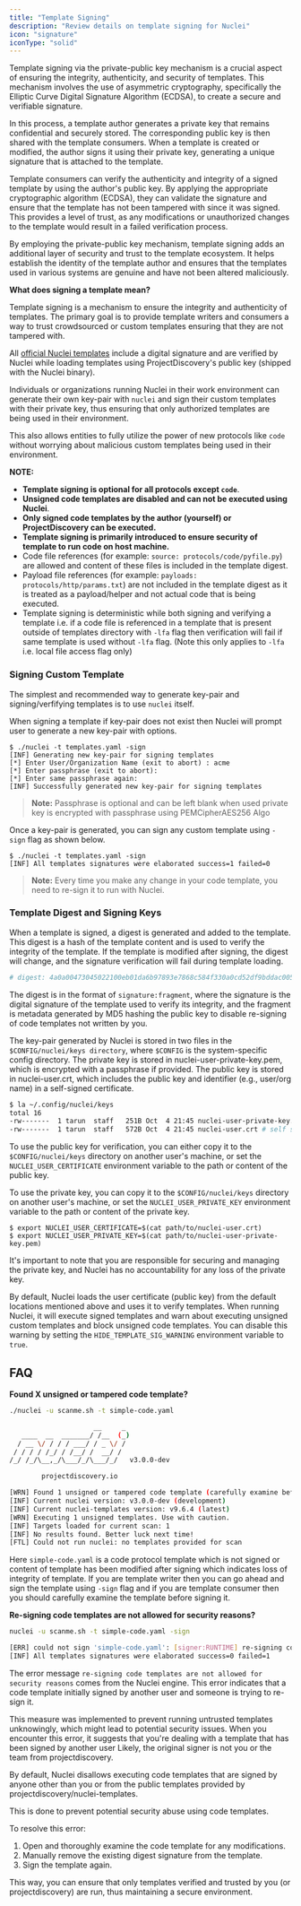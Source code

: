 ```yaml
---
title: "Template Signing"
description: "Review details on template signing for Nuclei"
icon: "signature"
iconType: "solid"
---
```


Template signing via the private-public key mechanism is a crucial aspect of ensuring the integrity, authenticity, and security of templates. This mechanism involves the use of asymmetric cryptography, specifically the Elliptic Curve Digital Signature Algorithm (ECDSA), to create a secure and verifiable signature.

In this process, a template author generates a private key that remains confidential and securely stored. The corresponding public key is then shared with the template consumers. When a template is created or modified, the author signs it using their private key, generating a unique signature that is attached to the template.

Template consumers can verify the authenticity and integrity of a signed template by using the author's public key. By applying the appropriate cryptographic algorithm (ECDSA), they can validate the signature and ensure that the template has not been tampered with since it was signed. This provides a level of trust, as any modifications or unauthorized changes to the template would result in a failed verification process.

By employing the private-public key mechanism, template signing adds an additional layer of security and trust to the template ecosystem. It helps establish the identity of the template author and ensures that the templates used in various systems are genuine and have not been altered maliciously.

**What does signing a template mean?**

Template signing is a mechanism to ensure the integrity and authenticity of templates. The primary goal is to provide template writers and consumers a way to trust crowdsourced or custom templates ensuring that they are not tampered with.

All [official Nuclei templates](https://github.com/projectdiscovery/nuclei-templates) include a digital signature and are verified by Nuclei while loading templates using ProjectDiscovery's public key (shipped with the Nuclei binary).

Individuals or organizations running Nuclei in their work environment can generate their own key-pair with `nuclei` and sign their custom templates with their private key, thus ensuring that only authorized templates are being used in their environment.

This also allows entities to fully utilize the power of new protocols like `code` without worrying about malicious custom templates being used in their environment.

**NOTE:**

- **Template signing is optional for all protocols except `code`**.
- **Unsigned code templates are disabled and can not be executed using Nuclei**.
- **Only signed code templates by the author (yourself) or ProjectDiscovery can be executed.**
- **Template signing is primarily introduced to ensure security of template to run code on host machine.**
- Code file references (for example: `source: protocols/code/pyfile.py`) are allowed and content of these files is included in the template digest.
- Payload file references (for example: `payloads: protocols/http/params.txt`) are not included in the template digest as it is treated as a payload/helper and not actual code that is being executed.
- Template signing is deterministic while both signing and verifying a template i.e. if a code file is referenced in a template that is present outside of templates directory with `-lfa` flag then verification will fail if same template is used without `-lfa` flag. (Note this only applies to `-lfa` i.e. local file access flag only)

### Signing Custom Template

The simplest and recommended way to generate key-pair and signing/verfifying templates is to use `nuclei` itself.

When signing a template if key-pair does not exist then Nuclei will prompt user to generate a new key-pair with options.

```console
$ ./nuclei -t templates.yaml -sign
[INF] Generating new key-pair for signing templates
[*] Enter User/Organization Name (exit to abort) : acme
[*] Enter passphrase (exit to abort): 
[*] Enter same passphrase again: 
[INF] Successfully generated new key-pair for signing templates
```
> **Note:** Passphrase is optional and can be left blank when used private key is encrypted with passphrase using PEMCipherAES256 Algo

Once a key-pair is generated, you can sign any custom template using `-sign` flag as shown below.

```console
$ ./nuclei -t templates.yaml -sign
[INF] All templates signatures were elaborated success=1 failed=0
```

> **Note:** Every time you make any change in your code template, you need to re-sign it to run with Nuclei.

### Template Digest and Signing Keys

When a template is signed, a digest is generated and added to the template. This digest is a hash of the template content and is used to verify the integrity of the template. If the template is modified after signing, the digest will change, and the signature verification will fail during template loading.

```yaml
# digest: 4a0a00473045022100eb01da6b97893e7868c584f330a0cd52df9bddac005860bb8595ba5b8aed58c9022050043feac68d69045cf320cba9298a2eb2e792ea4720d045d01e803de1943e7d:4a3eb6b4988d95847d4203be25ed1d46
```

The digest is in the format of `signature:fragment`, where the signature is the digital signature of the template used to verify its integrity, and the fragment is metadata generated by MD5 hashing the public key to disable re-signing of code templates not written by you.

The key-pair generated by Nuclei is stored in two files in the `$CONFIG/nuclei/keys directory`, where `$CONFIG` is the system-specific config directory. The private key is stored in nuclei-user-private-key.pem, which is encrypted with a passphrase if provided. The public key is stored in nuclei-user.crt, which includes the public key and identifier (e.g., user/org name) in a self-signed certificate.

```bash
$ la ~/.config/nuclei/keys 
total 16
-rw-------  1 tarun  staff   251B Oct  4 21:45 nuclei-user-private-key.pem # encrypted private key with passphrase
-rw-------  1 tarun  staff   572B Oct  4 21:45 nuclei-user.crt # self signed certificate which includes public key and identifier (i.e user/org name)
```

To use the public key for verification, you can either copy it to the `$CONFIG/nuclei/keys` directory on another user's machine, or set the `NUCLEI_USER_CERTIFICATE` environment variable to the path or content of the public key.

To use the private key, you can copy it to the `$CONFIG/nuclei/keys` directory on another user's machine, or set the `NUCLEI_USER_PRIVATE_KEY` environment variable to the path or content of the private key.

```console
$ export NUCLEI_USER_CERTIFICATE=$(cat path/to/nuclei-user.crt)
$ export NUCLEI_USER_PRIVATE_KEY=$(cat path/to/nuclei-user-private-key.pem)
```

It's important to note that you are responsible for securing and managing the private key, and Nuclei has no accountability for any loss of the private key.

By default, Nuclei loads the user certificate (public key) from the default locations mentioned above and uses it to verify templates. When running Nuclei, it will execute signed templates and warn about executing unsigned custom templates and block unsigned code templates. You can disable this warning by setting the `HIDE_TEMPLATE_SIG_WARNING` environment variable to `true`.

## FAQ

**Found X unsigned or tampered code template?**

```bash
./nuclei -u scanme.sh -t simple-code.yaml 

                     __     _
   ____  __  _______/ /__  (_)
  / __ \/ / / / ___/ / _ \/ /
 / / / / /_/ / /__/ /  __/ /
/_/ /_/\__,_/\___/_/\___/_/   v3.0.0-dev

		projectdiscovery.io

[WRN] Found 1 unsigned or tampered code template (carefully examine before using it & use -sign flag to sign them)
[INF] Current nuclei version: v3.0.0-dev (development)
[INF] Current nuclei-templates version: v9.6.4 (latest)
[WRN] Executing 1 unsigned templates. Use with caution.
[INF] Targets loaded for current scan: 1
[INF] No results found. Better luck next time!
[FTL] Could not run nuclei: no templates provided for scan
```

Here `simple-code.yaml` is a code protocol template which is not signed or content of template has been modified after signing which indicates loss of integrity of template.
If you are template writer then you can go ahead and sign the template using `-sign` flag and if you are template consumer then you should carefully examine the template before signing it.

**Re-signing code templates are not allowed for security reasons?**

```bash
nuclei -u scanme.sh -t simple-code.yaml -sign

[ERR] could not sign 'simple-code.yaml': [signer:RUNTIME] re-signing code templates are not allowed for security reasons.
[INF] All templates signatures were elaborated success=0 failed=1
```

The error message `re-signing code templates are not allowed for security reasons` comes from the Nuclei engine. This error indicates that a code template initially signed by another user and someone is trying to re-sign it.

This measure was implemented to prevent running untrusted templates unknowingly, which might lead to potential security issues.
When you encounter this error, it suggests that you're dealing with a template that has been signed by another user Likely, the original signer is not you or the team from projectdiscovery.

By default, Nuclei disallows executing code templates that are signed by anyone other than you or from the public templates provided by projectdiscovery/nuclei-templates.

This is done to prevent potential security abuse using code templates.

To resolve this error:
  1.  Open and thoroughly examine the code template for any modifications.
  2.  Manually remove the existing digest signature from the template.
  3.  Sign the template again.

This way, you can ensure that only templates verified and trusted by you (or projectdiscovery) are run, thus maintaining a secure environment.
